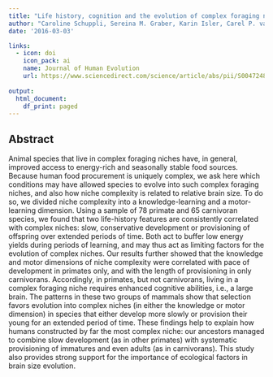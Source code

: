 ```yaml
---
title: "Life history, cognition and the evolution of complex foraging niches"
author: "Caroline Schuppli, Sereina M. Graber, Karin Isler, Carel P. van Schaik"
date: '2016-03-03'

links:
  - icon: doi
    icon_pack: ai
    name: Journal of Human Evolution 
    url: https://www.sciencedirect.com/science/article/abs/pii/S004724841500278X?via%3Dihub
    
output:
  html_document:
    df_print: paged
---
```


## Abstract

Animal species that live in complex foraging niches have, in general, improved access to energy-rich and seasonally stable food sources. Because human food procurement is uniquely complex, we ask here which conditions may have allowed species to evolve into such complex foraging niches, and also how niche complexity is related to relative brain size. To do so, we divided niche complexity into a knowledge-learning and a motor-learning dimension. Using a sample of 78 primate and 65 carnivoran species, we found that two life-history features are consistently correlated with complex niches: slow, conservative development or provisioning of offspring over extended periods of time. Both act to buffer low energy yields during periods of learning, and may thus act as limiting factors for the evolution of complex niches. Our results further showed that the knowledge and motor dimensions of niche complexity were correlated with pace of development in primates only, and with the length of provisioning in only carnivorans. Accordingly, in primates, but not carnivorans, living in a complex foraging niche requires enhanced cognitive abilities, i.e., a large brain. The patterns in these two groups of mammals show that selection favors evolution into complex niches (in either the knowledge or motor dimension) in species that either develop more slowly or provision their young for an extended period of time. These findings help to explain how humans constructed by far the most complex niche: our ancestors managed to combine slow development (as in other primates) with systematic provisioning of immatures and even adults (as in carnivorans). This study also provides strong support for the importance of ecological factors in brain size evolution.
